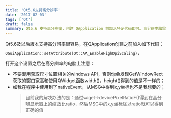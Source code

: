 ```yaml
---
title: 'Qt5.6支持高分辨率'
date: '2017-02-03'
tags: ['Qt']
draft: false
summary: Qt5.6 支持高分辨率，创建 QApplication 前加入特定代码即可。高分辨电脑需注意：别混用获取尺寸位置 API，nativeEvent 中 MSG 的 x,y 坐标需除以缩放比获取正确值。
---
```


Qt5.6及以后版本支持高分辨率很容易，在QApplication创建之前加入如下代码：
```
QGuiApplication::setAttribute(Qt::AA_EnableHighDpiScaling); 
```

打开这个设置之后在高分辨率的电脑上注意：
* 不要混用获取尺寸位置相关的windows API，否则你会发现GetWindowRect获取的窗口宽高和使用QWidget函数width()，height()得到的值是不一样的；
* 如我在程序中使用到了nativeEvent，从MSG中得到x,y坐标也不是我想要的；
  > 目前我的解决办法的是：通过wiget->devicePixelRatioF()得到在高分辨显示器上的缩放比ratio，然后MSG中的x,y坐标除以ratio就可以得到正确的值
